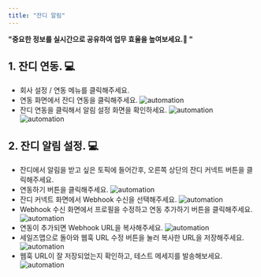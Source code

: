 ```yaml
---
title: "잔디 알림"
---
```


**"중요한 정보를 실시간으로 공유하여 업무 효율을 높여보세요.📢 "** <br/>

## 1. 잔디 연동. 💻
- 회사 설정 / 연동 메뉴를 클릭해주세요.
- 연동 화면에서 잔디 연동을 클릭해주세요.
![automation](/images/feature/notification/jandi/feature:0.png)
- 잔디 연동을 클릭해서 알림 설정 화면을 확인하세요.
![automation](/images/feature/notification/jandi/feature:1.png)
![automation](/images/feature/notification/jandi/feature:2.png)

## 2. 잔디 알림 설정. 💻
- 잔디에서 알림을 받고 싶은 토픽에 들어간후, 오른쪽 상단의 잔디 커넥트 버튼을 클릭해주세요.
- 연동하기 버튼을 클릭해주세요.
![automation](/images/feature/notification/jandi/feature:3.png)
- 잔디 커넥트 화면에서 Webhook 수신을 선택해주세요.
![automation](/images/feature/notification/jandi/feature:4.png)
- Webhook 수신 화면에서 프로필을 수정하고 연동 추가하기 버튼을 클릭해주세요.
![automation](/images/feature/notification/jandi/feature:5.png)
- 연동이 추가되면 Webhook URL을 복사해주세요.
![automation](/images/feature/notification/jandi/feature:6.png)
- 세일즈맵으로 돌아와 웹훅 URL 수정 버튼을 눌러 복사한 URL을 저장해주세요.
![automation](/images/feature/notification/jandi/feature:7.png)
- 웹훅 URL이 잘 저장되었는지 확인하고, 테스트 메세지를 발송해보세요.
![automation](/images/feature/notification/jandi/feature:8.png)
